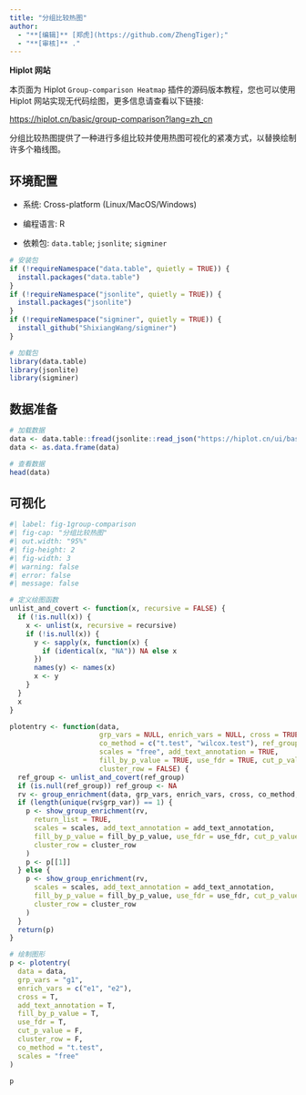 ```yaml
---
title: "分组比较热图"
author:
  - "**[编辑]** [郑虎](https://github.com/ZhengTiger);"
  - "**[审核]** ."
---
```


::: callout-note
**Hiplot 网站**

本页面为 Hiplot `Group-comparison Heatmap` 插件的源码版本教程，您也可以使用 Hiplot 网站实现无代码绘图，更多信息请查看以下链接:

<https://hiplot.cn/basic/group-comparison?lang=zh_cn>
:::

分组比较热图提供了一种进行多组比较并使用热图可视化的紧凑方式，以替换绘制许多个箱线图。

## 环境配置

-   系统: Cross-platform (Linux/MacOS/Windows)

-   编程语言: R

-   依赖包: `data.table`; `jsonlite`; `sigminer`

```r
# 安装包
if (!requireNamespace("data.table", quietly = TRUE)) {
  install.packages("data.table")
}
if (!requireNamespace("jsonlite", quietly = TRUE)) {
  install.packages("jsonlite")
}
if (!requireNamespace("sigminer", quietly = TRUE)) {
  install_github("ShixiangWang/sigminer")
}

# 加载包
library(data.table)
library(jsonlite)
library(sigminer)
```

## 数据准备

```r
# 加载数据
data <- data.table::fread(jsonlite::read_json("https://hiplot.cn/ui/basic/group-comparison/data.json")$exampleData$textarea[[1]])
data <- as.data.frame(data)

# 查看数据
head(data)
```

## 可视化

```r
#| label: fig-1group-comparison
#| fig-cap: "分组比较热图"
#| out.width: "95%"
#| fig-height: 2
#| fig-width: 3
#| warning: false
#| error: false
#| message: false

# 定义绘图函数
unlist_and_covert <- function(x, recursive = FALSE) {
  if (!is.null(x)) {
    x <- unlist(x, recursive = recursive)
    if (!is.null(x)) {
      y <- sapply(x, function(x) {
        if (identical(x, "NA")) NA else x
      })
      names(y) <- names(x)
      x <- y
    }
  }
  x
}

plotentry <- function(data,
                      grp_vars = NULL, enrich_vars = NULL, cross = TRUE,
                      co_method = c("t.test", "wilcox.test"), ref_group = NA,
                      scales = "free", add_text_annotation = TRUE,
                      fill_by_p_value = TRUE, use_fdr = TRUE, cut_p_value = FALSE,
                      cluster_row = FALSE) {
  ref_group <- unlist_and_covert(ref_group)
  if (is.null(ref_group)) ref_group <- NA
  rv <- group_enrichment(data, grp_vars, enrich_vars, cross, co_method, ref_group)
  if (length(unique(rv$grp_var)) == 1) {
    p <- show_group_enrichment(rv,
      return_list = TRUE,
      scales = scales, add_text_annotation = add_text_annotation,
      fill_by_p_value = fill_by_p_value, use_fdr = use_fdr, cut_p_value = cut_p_value,
      cluster_row = cluster_row
    )
    p <- p[[1]]
  } else {
    p <- show_group_enrichment(rv,
      scales = scales, add_text_annotation = add_text_annotation,
      fill_by_p_value = fill_by_p_value, use_fdr = use_fdr, cut_p_value = cut_p_value,
      cluster_row = cluster_row
    )
  }
  return(p)
}

# 绘制图形
p <- plotentry(
  data = data,
  grp_vars = "g1",
  enrich_vars = c("e1", "e2"),
  cross = T,
  add_text_annotation = T,
  fill_by_p_value = T,
  use_fdr = T,
  cut_p_value = F,
  cluster_row = F,
  co_method = "t.test",
  scales = "free"
)

p
```



